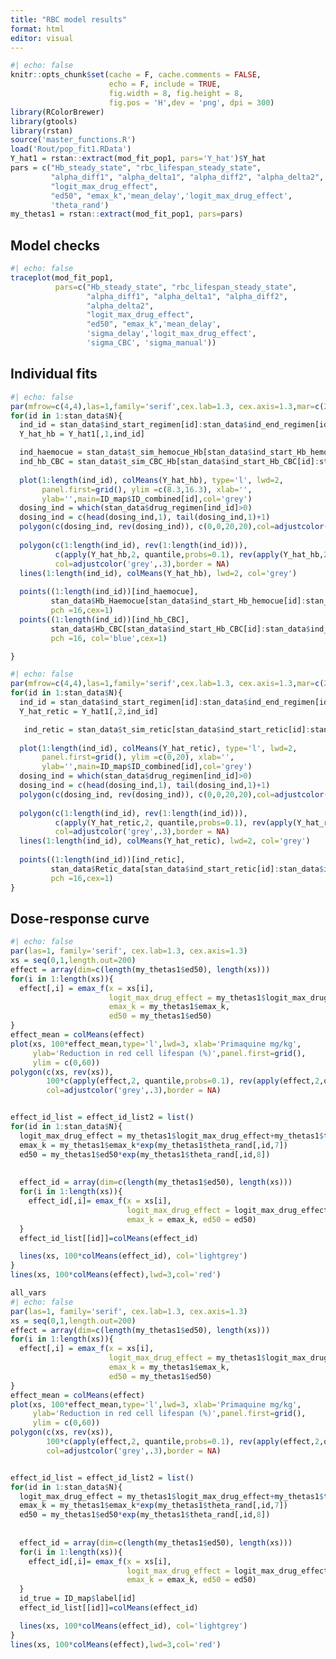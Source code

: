 ```yaml
---
title: "RBC model results"
format: html
editor: visual
---
```



```r
#| echo: false
knitr::opts_chunk$set(cache = F, cache.comments = FALSE,
                      echo = F, include = TRUE, 
                      fig.width = 8, fig.height = 8,
                      fig.pos = 'H',dev = 'png', dpi = 300)
library(RColorBrewer)
library(gtools)
library(rstan)
source('master_functions.R')
load('Rout/pop_fit1.RData')
Y_hat1 = rstan::extract(mod_fit_pop1, pars='Y_hat')$Y_hat
pars = c("Hb_steady_state", "rbc_lifespan_steady_state",
         "alpha_diff1", "alpha_delta1", "alpha_diff2", "alpha_delta2",
         "logit_max_drug_effect",
         "ed50", "emax_k",'mean_delay','logit_max_drug_effect',
         'theta_rand')
my_thetas1 = rstan::extract(mod_fit_pop1, pars=pars)
```

## Model checks

```r
#| echo: false
traceplot(mod_fit_pop1, 
          pars=c("Hb_steady_state", "rbc_lifespan_steady_state",
                 "alpha_diff1", "alpha_delta1", "alpha_diff2",
                 "alpha_delta2",
                 "logit_max_drug_effect",
                 "ed50", "emax_k",'mean_delay',
                 'sigma_delay','logit_max_drug_effect',
                 'sigma_CBC', 'sigma_manual'))
```

## Individual fits


```r
#| echo: false
par(mfrow=c(4,4),las=1,family='serif',cex.lab=1.3, cex.axis=1.3,mar=c(2,2,2,2))
for(id in 1:stan_data$N){
  ind_id = stan_data$ind_start_regimen[id]:stan_data$ind_end_regimen[id]
  Y_hat_hb = Y_hat1[,1,ind_id]

  ind_haemocue = stan_data$t_sim_hemocue_Hb[stan_data$ind_start_Hb_hemocue[id]:stan_data$ind_end_Hb_hemocue[id]]
  ind_hb_CBC = stan_data$t_sim_CBC_Hb[stan_data$ind_start_Hb_CBC[id]:stan_data$ind_end_Hb_CBC[id]]
  
  plot(1:length(ind_id), colMeans(Y_hat_hb), type='l', lwd=2,
       panel.first=grid(), ylim =c(8.3,16.3), xlab='',
       ylab='',main=ID_map$ID_combined[id],col='grey')
  dosing_ind = which(stan_data$drug_regimen[ind_id]>0)
  dosing_ind = c(head(dosing_ind,1), tail(dosing_ind,1)+1)
  polygon(c(dosing_ind, rev(dosing_ind)), c(0,0,20,20),col=adjustcolor('pink',.3),border = NA)
  
  polygon(c(1:length(ind_id), rev(1:length(ind_id))),
          c(apply(Y_hat_hb,2, quantile,probs=0.1), rev(apply(Y_hat_hb,2,quantile,probs=0.9))),
          col=adjustcolor('grey',.3),border = NA)
  lines(1:length(ind_id), colMeans(Y_hat_hb), lwd=2, col='grey')
  
  points((1:length(ind_id))[ind_haemocue],
         stan_data$Hb_Haemocue[stan_data$ind_start_Hb_hemocue[id]:stan_data$ind_end_Hb_hemocue[id]], 
         pch =16,cex=1)
  points((1:length(ind_id))[ind_hb_CBC],
         stan_data$Hb_CBC[stan_data$ind_start_Hb_CBC[id]:stan_data$ind_end_Hb_CBC[id]], 
         pch =16, col='blue',cex=1)

}

```



```r
#| echo: false
par(mfrow=c(4,4),las=1,family='serif',cex.lab=1.3, cex.axis=1.3,mar=c(2,2,2,2))
for(id in 1:stan_data$N){
  ind_id = stan_data$ind_start_regimen[id]:stan_data$ind_end_regimen[id]
  Y_hat_retic = Y_hat1[,2,ind_id]

   ind_retic = stan_data$t_sim_retic[stan_data$ind_start_retic[id]:stan_data$ind_end_retic[id]]
  
  plot(1:length(ind_id), colMeans(Y_hat_retic), type='l', lwd=2,
       panel.first=grid(), ylim =c(0,20), xlab='',
       ylab='',main=ID_map$ID_combined[id],col='grey')
  dosing_ind = which(stan_data$drug_regimen[ind_id]>0)
  dosing_ind = c(head(dosing_ind,1), tail(dosing_ind,1)+1)
  polygon(c(dosing_ind, rev(dosing_ind)), c(0,0,20,20),col=adjustcolor('pink',.3),border = NA)
  
  polygon(c(1:length(ind_id), rev(1:length(ind_id))),
          c(apply(Y_hat_retic,2, quantile,probs=0.1), rev(apply(Y_hat_retic,2,quantile,probs=0.9))),
          col=adjustcolor('grey',.3),border = NA)
  lines(1:length(ind_id), colMeans(Y_hat_retic), lwd=2, col='grey')
  
  points((1:length(ind_id))[ind_retic],
         stan_data$Retic_data[stan_data$ind_start_retic[id]:stan_data$ind_end_retic[id]], 
         pch =16,cex=1)
}

```



## Dose-response curve

```r
#| echo: false
par(las=1, family='serif', cex.lab=1.3, cex.axis=1.3)
xs = seq(0,1,length.out=200)
effect = array(dim=c(length(my_thetas1$ed50), length(xs)))
for(i in 1:length(xs)){
  effect[,i] = emax_f(x = xs[i], 
                      logit_max_drug_effect = my_thetas1$logit_max_drug_effect,
                      emax_k = my_thetas1$emax_k, 
                      ed50 = my_thetas1$ed50)
}
effect_mean = colMeans(effect)
plot(xs, 100*effect_mean,type='l',lwd=3, xlab='Primaquine mg/kg',
     ylab='Reduction in red cell lifespan (%)',panel.first=grid(),
     ylim = c(0,60))
polygon(c(xs, rev(xs)),
        100*c(apply(effect,2, quantile,probs=0.1), rev(apply(effect,2,quantile,probs=0.9))),
        col=adjustcolor('grey',.3),border = NA)


effect_id_list = effect_id_list2 = list()
for(id in 1:stan_data$N){
  logit_max_drug_effect = my_thetas1$logit_max_drug_effect+my_thetas1$theta_rand[,id,6]
  emax_k = my_thetas1$emax_k*exp(my_thetas1$theta_rand[,id,7])
  ed50 = my_thetas1$ed50*exp(my_thetas1$theta_rand[,id,8])
  
 
  effect_id = array(dim=c(length(my_thetas1$ed50), length(xs)))
  for(i in 1:length(xs)){
    effect_id[,i]= emax_f(x = xs[i], 
                          logit_max_drug_effect = logit_max_drug_effect,
                          emax_k = emax_k, ed50 = ed50)
  }
  effect_id_list[[id]]=colMeans(effect_id)

  lines(xs, 100*colMeans(effect_id), col='lightgrey')
}
lines(xs, 100*colMeans(effect),lwd=3,col='red')

```

```r
all_vars
#| echo: false
par(las=1, family='serif', cex.lab=1.3, cex.axis=1.3)
xs = seq(0,1,length.out=200)
effect = array(dim=c(length(my_thetas1$ed50), length(xs)))
for(i in 1:length(xs)){
  effect[,i] = emax_f(x = xs[i], 
                      logit_max_drug_effect = my_thetas1$logit_max_drug_effect,
                      emax_k = my_thetas1$emax_k, 
                      ed50 = my_thetas1$ed50)
}
effect_mean = colMeans(effect)
plot(xs, 100*effect_mean,type='l',lwd=3, xlab='Primaquine mg/kg',
     ylab='Reduction in red cell lifespan (%)',panel.first=grid(),
     ylim = c(0,60))
polygon(c(xs, rev(xs)),
        100*c(apply(effect,2, quantile,probs=0.1), rev(apply(effect,2,quantile,probs=0.9))),
        col=adjustcolor('grey',.3),border = NA)


effect_id_list = effect_id_list2 = list()
for(id in 1:stan_data$N){
  logit_max_drug_effect = my_thetas1$logit_max_drug_effect+my_thetas1$theta_rand[,id,6]
  emax_k = my_thetas1$emax_k*exp(my_thetas1$theta_rand[,id,7])
  ed50 = my_thetas1$ed50*exp(my_thetas1$theta_rand[,id,8])
  
 
  effect_id = array(dim=c(length(my_thetas1$ed50), length(xs)))
  for(i in 1:length(xs)){
    effect_id[,i]= emax_f(x = xs[i], 
                          logit_max_drug_effect = logit_max_drug_effect,
                          emax_k = emax_k, ed50 = ed50)
  }
  id_true = ID_map$label[id]
  effect_id_list[[id]]=colMeans(effect_id)

  lines(xs, 100*colMeans(effect_id), col='lightgrey')
}
lines(xs, 100*colMeans(effect),lwd=3,col='red')

```
